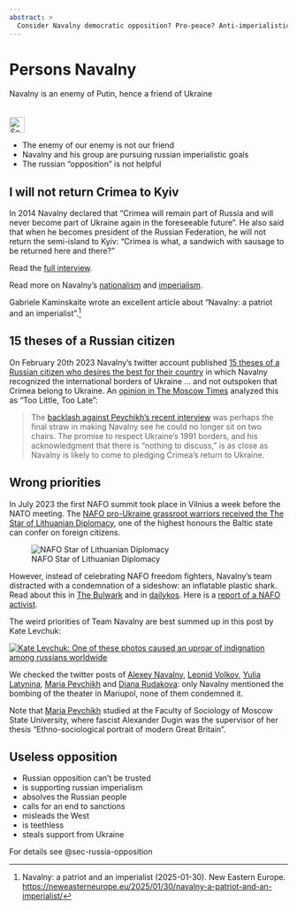 ```yaml
---
abstract: > 
  Consider Navalny democratic opposition? Pro-peace? Anti-imperialistic? Learn something about russian opposition.
---
```


# Persons Navalny {#sec-persons-navalny}

::: {.callout-caution title="Myth"}
Navalny is an enemy of Putin, hence a friend of Ukraine  
[<br></br>![Search for topic in EUvsDisinfo](../all_common_img/EUvsDisinfo_400x240.jpg){height=2em}](https://euvsdisinfo.eu/disinformation-cases/?text=Alexei%20Navalny&sort=relevance)
:::

::: {.callout-tip title="Truth"}
- The enemy of our enemy is not our friend
- Navalny and his group are pursuing russian imperialistic goals
- The russian "opposition" is not helpful
:::

## I will not return Crimea to Kyiv

In 2014 Navalny declared that "Crimea will remain part of Russia and will never become part of Ukraine again in the foreseeable future". He also said that when he becomes president of the Russian Federation, he will not return the semi-island to Kyiv: "Crimea is what, a sandwich with sausage to be returned here and there?"

Read the [full interview](https://crimea.suspilne.media/en/news/942).

Read more on Navalny's [nationalism](https://newlinesmag.com/spotlight/navalnys-future-russia-did-not-include-everyone/) and [imperialism](https://svidomi.in.ua/en/page/alexei-navalny-why-do-ukrainians-consider-him-an-imperialist).

Gabriele Kaminskaite wrote an excellent article about "Navalny: a patriot and an imperialist".[^persons-navalny-4]


## 15 theses of a Russian citizen

On February 20th 2023 Navalny's twitter account published [15 theses of a Russian citizen who desires the best for their country](https://www.themoscowtimes.com/2023/02/20/navalny-sets-out-15-point-plan-for-russias-postwar-development-a80276) in which Navalny recognized the international borders of Ukraine ... and not outspoken that Crimea belong to Ukraine. An [opinion in The Moscow Times](https://www.themoscowtimes.com/2023/03/07/navalnys-policy-shift-on-crimea-may-be-too-little-too-late-a80396) analyzed this as "Too Little, Too Late": 

> The [backlash against Pevchikh’s recent interview](https://x.com/pevchikh/status/1619101058395144193?s=46&t=QQp_KXYrt1M7F76WitO0-g) was perhaps the final straw in making Navalny see he could no longer sit on two chairs. The promise to respect Ukraine’s 1991 borders, and his acknowledgment that there is “nothing to discuss,” is as close as Navalny is likely to come to pledging Crimea’s return to Ukraine.


## Wrong priorities

In July 2023 the first NAFO summit took place in Vilnius a week before the NATO meeting. The [NAFO pro-Ukraine grassroot warriors received the The Star of Lithuanian Diplomacy](https://www.thetimes.com/article/nafo-not-nato-take-the-fight-to-russias-internet-trolls-3c0b0r3k8), one of the highest honours the Baltic state can confer on foreign citizens. 

![NAFO Star of Lithuanian Diplomacy](NAFO_Star_of_Lithuanian_Diplomacy.jpeg)

However, instead of celebrating NAFO freedom fighters, Navalny's team distracted with a condemnation of a sideshow: an inflatable plastic shark. Read about this in [The Bulwark](https://www.thebulwark.com/p/russian-opposition-ukrainian-activists-clashing) and in [dailykos](https://www.dailykos.com/stories/2023/7/15/2180790/-How-Russian-snowflakes-got-outraged-over-NAFO-s-toy-shark-they-claim-symbolizes-Russophobia). Here is a [report of a NAFO activist](https://jaanus.com/nafo-zakharova/). 

The weird priorities of Team Navalny are best summed up in this post by Kate Levchuk:

[![Kate Levchuk: One of these photos caused an uproar of indignation among russians worldwide](nafo-kate-tweet.jpg)](https://x.com/KateGoesTech/status/1678407068246573061)

We checked the twitter posts of [Alexey Navalny](https://x.com/search?q=(%D1%82%D0%B5%D0%B0%D1%82%D1%80%20OR%20%D0%9C%D0%B0%D1%80%D0%B8%D1%83%D0%BF%D0%BE%D0%BB%D1%8C%20OR%20theater%20OR%20Mariupol)%20(from%3Anavalny)%20until%3A2022-03-20%20since%3A2022-03-16&src=typed_query&f=live), [Leonid Volkov](https://x.com/search?q=(%D1%82%D0%B5%D0%B0%D1%82%D1%80%20OR%20%D0%9C%D0%B0%D1%80%D0%B8%D1%83%D0%BF%D0%BE%D0%BB%D1%8C%20OR%20theater%20OR%20Mariupol)%20(from%3Aleonidvolkov)%20until%3A2022-03-20%20since%3A2022-03-16&src=typed_query&f=live), [Yulia Latynina](https://x.com/search?q=%28%D1%82%D0%B5%D0%B0%D1%82%D1%80+OR+%D0%9C%D0%B0%D1%80%D0%B8%D1%83%D0%BF%D0%BE%D0%BB%D1%8C+OR+theater+OR+Mariupol%29+%28from%3AYLatynina%29+until%3A2022-03-20+since%3A2022-03-16&src=typed_query&f=live), [Maria Pevchikh](https://x.com/search?q=(%D1%82%D0%B5%D0%B0%D1%82%D1%80%20OR%20%D0%9C%D0%B0%D1%80%D0%B8%D1%83%D0%BF%D0%BE%D0%BB%D1%8C%20OR%20theater%20OR%20Mariupol)%20(from%3Apevchikh)%20until%3A2022-03-20%20since%3A2022-03-16&src=typed_query&f=live) and [Diana Rudakova](https://x.com/search?q=(%D1%82%D0%B5%D0%B0%D1%82%D1%80%20OR%20%D0%9C%D0%B0%D1%80%D0%B8%D1%83%D0%BF%D0%BE%D0%BB%D1%8C%20OR%20theater%20OR%20Mariupol)%20(from%3Adianka_tmbv)%20until%3A2022-03-20%20since%3A2022-03-16&src=typed_query&f=live): only Navalny mentioned the bombing of the theater in Mariupol, none of them condemned it.

Note that [Maria Pevchikh](https://en.wikipedia.org/wiki/Maria_Pevchikh) studied at the Faculty of Sociology of Moscow State University, where fascist Alexander Dugin was the supervisor of her thesis "Ethno-sociological portrait of modern Great Britain".


## Useless opposition

- Russian opposition can't be trusted
- is supporting russian imperialism
- absolves the Russian people
- calls for an end to sanctions
- misleads the West
- is teethless
- steals support from Ukraine

For details see @sec-russia-opposition


[^persons-navalny-4]: Navalny: a patriot and an imperialist (2025-01-30). New Eastern Europe. [https://neweasterneurope.eu/2025/01/30/navalny-a-patriot-and-an-imperialist/](https://neweasterneurope.eu/2025/01/30/navalny-a-patriot-and-an-imperialist/)
